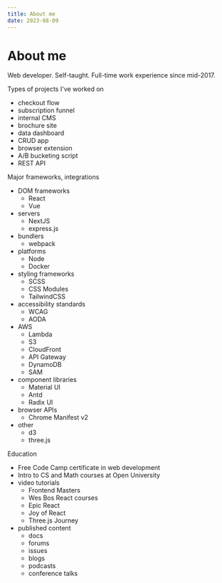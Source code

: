 ```yaml
---
title: About me
date: 2023-08-09
---
```


# About me

Web developer. Self-taught. Full-time work experience since mid-2017.

Types of projects I've worked on

- checkout flow
- subscription funnel
- internal CMS
- brochure site
- data dashboard
- CRUD app
- browser extension
- A/B bucketing script
- REST API

Major frameworks, integrations

- DOM frameworks
  - React
  - Vue
- servers
  - NextJS
  - express.js
- bundlers
  - webpack
- platforms
  - Node
  - Docker
- styling frameworks
  - SCSS
  - CSS Modules
  - TailwindCSS
- accessibility standards
  - WCAG
  - AODA
- AWS
  - Lambda
  - S3
  - CloudFront
  - API Gateway
  - DynamoDB
  - SAM
- component libraries
  - Material UI
  - Antd
  - Radix UI
- browser APIs
  - Chrome Manifest v2
- other
  - d3
  - three.js

Education

- Free Code Camp certificate in web development
- Intro to CS and Math courses at Open University
- video tutorials
  - Frontend Masters
  - Wes Bos React courses
  - Epic React
  - Joy of React
  - Three.js Journey
- published content
  - docs
  - forums
  - issues
  - blogs
  - podcasts
  - conference talks

